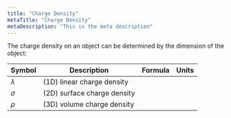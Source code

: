 ```yaml
---
title: "Charge Density"
metaTitle: "Charge Density"
metaDescription: "This is the meta description"
---
```


The charge density on an object can be determined by the dimension of the object:

| Symbol | Description            | Formula | Units |
|--------|------------------------|---------|-------|
|$\lambda$  | (1D) linear charge density  |<InlineMath math="\frac{q}{\text{length}}"/>       |<InlineMath math="\frac{\text{C}}{\text{m}}"/>         |
|$\sigma$   | (2D) surface charge density |<InlineMath math="\frac{q}{\text{area}}"/>       |<InlineMath math="\frac{ \text{C} } { \text{m}^{2}}"/> |
|$\rho$     | (3D) volume charge density  |<InlineMath math="\frac{q}{\text{volume}}"/>      |<InlineMath math="\frac{ \text{C} } { \text{m}^{3} }"/>      |
